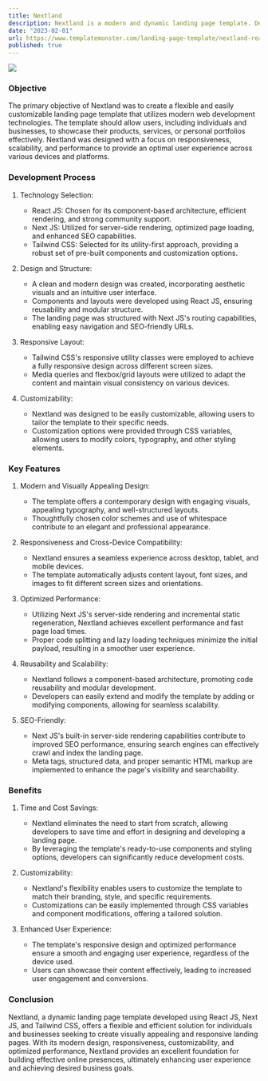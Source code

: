 ```yaml
---
title: Nextland
description: Nextland is a modern and dynamic landing page template. Developed using React JS, Next JS, and Tailwind CSS.
date: "2023-02-01"
url: https://www.templatemonster.com/landing-page-template/nextland-react-next-js-tailwind-css-landing-page-template-308001.html
published: true
---
```


[![](/nextland.jpg)](https://www.templatemonster.com/landing-page-template/nextland-react-next-js-tailwind-css-landing-page-template-308001.html)

### Objective

The primary objective of Nextland was to create a flexible and easily customizable landing page template that utilizes modern web development technologies. The template should allow users, including individuals and businesses, to showcase their products, services, or personal portfolios effectively. Nextland was designed with a focus on responsiveness, scalability, and performance to provide an optimal user experience across various devices and platforms.

### Development Process

1. Technology Selection:

   - React JS: Chosen for its component-based architecture, efficient rendering, and strong community support.
   - Next JS: Utilized for server-side rendering, optimized page loading, and enhanced SEO capabilities.
   - Tailwind CSS: Selected for its utility-first approach, providing a robust set of pre-built components and customization options.

2. Design and Structure:

   - A clean and modern design was created, incorporating aesthetic visuals and an intuitive user interface.
   - Components and layouts were developed using React JS, ensuring reusability and modular structure.
   - The landing page was structured with Next JS's routing capabilities, enabling easy navigation and SEO-friendly URLs.

3. Responsive Layout:

   - Tailwind CSS's responsive utility classes were employed to achieve a fully responsive design across different screen sizes.
   - Media queries and flexbox/grid layouts were utilized to adapt the content and maintain visual consistency on various devices.

4. Customizability:
   - Nextland was designed to be easily customizable, allowing users to tailor the template to their specific needs.
   - Customization options were provided through CSS variables, allowing users to modify colors, typography, and other styling elements.

### Key Features

1. Modern and Visually Appealing Design:

   - The template offers a contemporary design with engaging visuals, appealing typography, and well-structured layouts.
   - Thoughtfully chosen color schemes and use of whitespace contribute to an elegant and professional appearance.

2. Responsiveness and Cross-Device Compatibility:

   - Nextland ensures a seamless experience across desktop, tablet, and mobile devices.
   - The template automatically adjusts content layout, font sizes, and images to fit different screen sizes and orientations.

3. Optimized Performance:

   - Utilizing Next JS's server-side rendering and incremental static regeneration, Nextland achieves excellent performance and fast page load times.
   - Proper code splitting and lazy loading techniques minimize the initial payload, resulting in a smoother user experience.

4. Reusability and Scalability:

   - Nextland follows a component-based architecture, promoting code reusability and modular development.
   - Developers can easily extend and modify the template by adding or modifying components, allowing for seamless scalability.

5. SEO-Friendly:
   - Next JS's built-in server-side rendering capabilities contribute to improved SEO performance, ensuring search engines can effectively crawl and index the landing page.
   - Meta tags, structured data, and proper semantic HTML markup are implemented to enhance the page's visibility and searchability.

### Benefits

1. Time and Cost Savings:

   - Nextland eliminates the need to start from scratch, allowing developers to save time and effort in designing and developing a landing page.
   - By leveraging the template's ready-to-use components and styling options, developers can significantly reduce development costs.

2. Customizability:

   - Nextland's flexibility enables users to customize the template to match their branding, style, and specific requirements.
   - Customizations can be easily implemented through CSS variables and component modifications, offering a tailored solution.

3. Enhanced User Experience:
   - The template's responsive design and optimized performance ensure a smooth and engaging user experience, regardless of the device used.
   - Users can showcase their content effectively, leading to increased user engagement and conversions.

### Conclusion

Nextland, a dynamic landing page template developed using React JS, Next JS, and Tailwind CSS, offers a flexible and efficient solution for individuals and businesses seeking to create visually appealing and responsive landing pages. With its modern design, responsiveness, customizability, and optimized performance, Nextland provides an excellent foundation for building effective online presences, ultimately enhancing user experience and achieving desired business goals.
